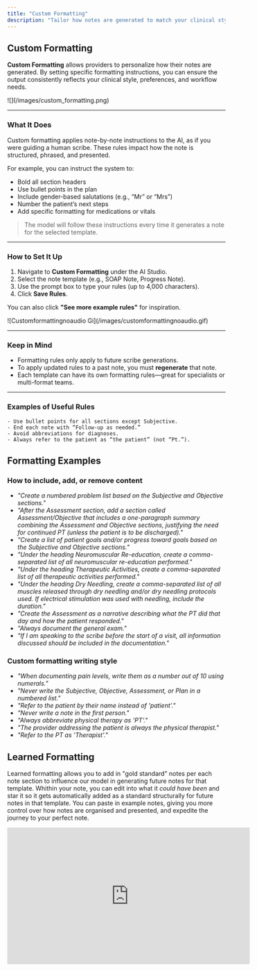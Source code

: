 ```yaml
---
title: "Custom Formatting"
description: "Tailor how notes are generated to match your clinical style."
---
```


## Custom Formatting

**Custom Formatting** allows providers to personalize how their notes are generated. By setting specific formatting instructions, you can ensure the output consistently reflects your clinical style, preferences, and workflow needs.

<Frame>
  ![](/images/custom_formatting.png)
</Frame>

---

### What It Does

Custom formatting applies note-by-note instructions to the AI, as if you were guiding a human scribe. These rules impact how the note is structured, phrased, and presented.

For example, you can instruct the system to:

- Bold all section headers
- Use bullet points in the plan
- Include gender-based salutations (e.g., “Mr” or “Mrs”)
- Number the patient’s next steps
- Add specific formatting for medications or vitals

> The model will follow these instructions every time it generates a note for the selected template.

---

### How to Set It Up

1. Navigate to **Custom Formatting** under the AI Studio.
2. Select the note template (e.g., SOAP Note, Progress Note).
3. Use the prompt box to type your rules (up to 4,000 characters).
4. Click **Save Rules**.

You can also click **"See more example rules"** for inspiration.

<Frame>
  ![Customformattingnoaudio Gi](/images/customformattingnoaudio.gif)
</Frame>

---

### Keep in Mind

- Formatting rules only apply to future scribe generations.
- To apply updated rules to a past note, you must **regenerate** that note.
- Each template can have its own formatting rules—great for specialists or multi-format teams.

---

### Examples of Useful Rules

```
- Use bullet points for all sections except Subjective.
- End each note with “Follow-up as needed.”
- Avoid abbreviations for diagnoses.
- Always refer to the patient as “the patient” (not “Pt.”).
```

## Formatting Examples

### How to include, add, or remove content

- _"Create a numbered problem list based on the Subjective and Objective sections."_
- _"After the Assessment section, add a section called Assessment/Objective that includes a one-paragraph summary combining the Assessment and Objective sections, justifying the need for continued PT (unless the patient is to be discharged)."_
- _"Create a list of patient goals and/or progress toward goals based on the Subjective and Objective sections."_
- _"Under the heading Neuromuscular Re-education, create a comma-separated list of all neuromuscular re-education performed."_
- _"Under the heading Therapeutic Activities, create a comma-separated list of all therapeutic activities performed."_
- _"Under the heading Dry Needling, create a comma-separated list of all muscles released through dry needling and/or dry needling protocols used. If electrical stimulation was used with needling, include the duration."_
- _"Create the Assessment as a narrative describing what the PT did that day and how the patient responded."_
- _"Always document the general exam."_
- _"If I am speaking to the scribe before the start of a visit, all information discussed should be included in the documentation."_

### Custom formatting writing style

- _"When documenting pain levels, write them as a number out of 10 using numerals."_
- _"Never write the Subjective, Objective, Assessment, or Plan in a numbered list."_
- _"Refer to the patient by their name instead of 'patient'."_
- _"Never write a note in the first person."_
- _"Always abbreviate physical therapy as 'PT'."_
- _"The provider addressing the patient is always the physical therapist."_
- _"Refer to the PT as 'Therapist'."_

## Learned Formatting

Learned formatting allows you to add in "gold standard" notes per each note section to influence our model in generating future notes for that template. Whithin your note, you can edit into what it _could have been_ and star it so it gets automatically added as a standard structurally for future notes in that template. You can paste in example notes, giving you more control over how notes are organised and presented, and expedite the journey to your perfect note.

<iframe width="560" height="315" src="https://www.youtube.com/embed/sZ8jsAfjr-U?si=WvLlLkPQLHb7xvHH &mute=1" title="YouTube video player" frameborder="0" allow="accelerometer; autoplay; clipboard-write; encrypted-media; gyroscope; picture-in-picture; web-share" referrerpolicy="strict-origin-when-cross-origin" allowfullscreen />

## Passive Learning

Passive Learning helps our model understand provider behavior when they edit a note,  Passive Learning is a system that learns from provider edits over time to automatically suggest rules and changes, adapting and improving note generation. It captures, interprets, and applies changes made by providers without requiring explicit feedback, with the goal of reducing future edits and increasing note satisfaction.

<iframe width="560" height="315" src="https://www.youtube.com/embed/eL04wIkulao?si=t_hYk4yAS_by8PGp" title="YouTube video player" frameborder="0" allow="accelerometer; autoplay; clipboard-write; encrypted-media; gyroscope; picture-in-picture; web-share" referrerpolicy="strict-origin-when-cross-origin" allowfullscreen />

There are two ways a provider can add suggestions to their account:

1. By accepting suggestions from the **Smart Suggestion popup (displayed after login)**
2. By accepting suggestions from the **AI Studio → Smart Suggestions screen**

The popup is designed to appear only once per week, while suggestions remain accessible at any time in the Smart Suggestions screen.